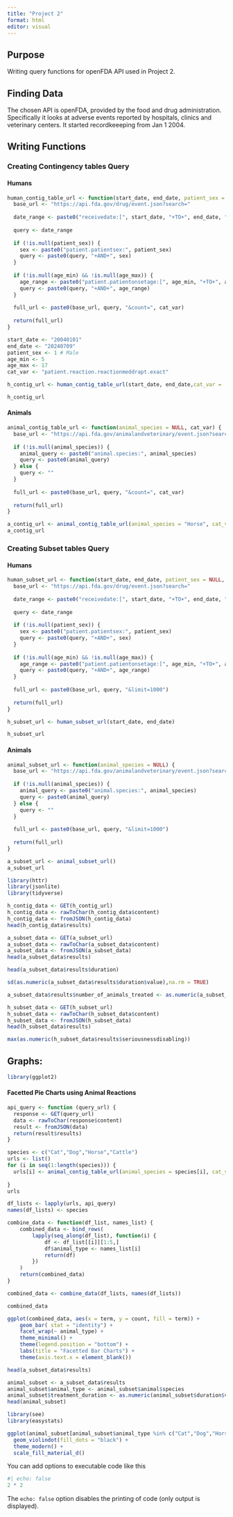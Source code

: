 ```yaml
---
title: "Project 2"
format: html
editor: visual
---
```


## Purpose

Writing query functions for openFDA API used in Project 2.

## Finding Data

The chosen API is openFDA, provided by the food and drug administration. Specifically it looks at adverse events reported by hospitals, clinics and veterinary centers. It started recordkeeeping from Jan 1 2004.

## Writing Functions

### Creating Contingency tables Query

#### Humans

```r
human_contig_table_url <- function(start_date, end_date, patient_sex = NULL, age_min = NULL, age_max = NULL, cat_var) {
  base_url <- "https://api.fda.gov/drug/event.json?search="
  
  date_range <- paste0("receivedate:[", start_date, "+TO+", end_date, "]")
  
  query <- date_range
  
  if (!is.null(patient_sex)) {
    sex <- paste0("patient.patientsex:", patient_sex)
    query <- paste0(query, "+AND+", sex)
  }
  
  if (!is.null(age_min) && !is.null(age_max)) {
    age_range <- paste0("patient.patientonsetage:[", age_min, "+TO+", age_max, "]")
    query <- paste0(query, "+AND+", age_range)
  }
  
  full_url <- paste0(base_url, query, "&count=", cat_var)
  
  return(full_url)
}

```

```r
start_date <- "20040101"
end_date <- "20240709"
patient_sex <- 1 # Male
age_min <- 5
age_max <- 17
cat_var <- "patient.reaction.reactionmeddrapt.exact"

h_contig_url <- human_contig_table_url(start_date, end_date,cat_var =  cat_var)

h_contig_url
```

#### Animals

```r
animal_contig_table_url <- function(animal_species = NULL, cat_var) {
  base_url <- "https://api.fda.gov/animalandveterinary/event.json?search="
  
  if (!is.null(animal_species)) {
    animal_query <- paste0("animal.species:", animal_species)
    query <- paste0(animal_query)
  } else {
    query <- ""
  }
  
  full_url <- paste0(base_url, query, "&count=", cat_var)
  
  return(full_url)
}

```

```r

a_contig_url <- animal_contig_table_url(animal_species = "Horse", cat_var ="reaction.veddra_term_name.exact" )
a_contig_url
```

### Creating Subset tables Query

#### Humans

```r
human_subset_url <- function(start_date, end_date, patient_sex = NULL, age_min = NULL, age_max = NULL) {
  base_url <- "https://api.fda.gov/drug/event.json?search="
  
  date_range <- paste0("receivedate:[", start_date, "+TO+", end_date, "]")
  
  query <- date_range
  
  if (!is.null(patient_sex)) {
    sex <- paste0("patient.patientsex:", patient_sex)
    query <- paste0(query, "+AND+", sex)
  }
  
  if (!is.null(age_min) && !is.null(age_max)) {
    age_range <- paste0("patient.patientonsetage:[", age_min, "+TO+", age_max, "]")
    query <- paste0(query, "+AND+", age_range)
  }
  
  full_url <- paste0(base_url, query, "&limit=1000")
  
  return(full_url)
}
```

```r
h_subset_url <- human_subset_url(start_date, end_date)

h_subset_url
```

#### Animals

```r
animal_subset_url <- function(animal_species = NULL) {
  base_url <- "https://api.fda.gov/animalandveterinary/event.json?search="
  
  if (!is.null(animal_species)) {
    animal_query <- paste0("animal.species:", animal_species)
    query <- paste0(animal_query)
  } else {
    query <- ""
  }
  
  full_url <- paste0(base_url, query, "&limit=1000")
  
  return(full_url)
}
```

```r
a_subset_url <- animal_subset_url()
a_subset_url
```

```r
library(httr)
library(jsonlite)
library(tidyverse)
```

```r
h_contig_data <- GET(h_contig_url)
h_contig_data <- rawToChar(h_contig_data$content)
h_contig_data <- fromJSON(h_contig_data)
head(h_contig_data$results)
```

```r
a_subset_data <- GET(a_subset_url)
a_subset_data <- rawToChar(a_subset_data$content)
a_subset_data <- fromJSON(a_subset_data)
head(a_subset_data$results)
```

```r
head(a_subset_data$results$duration)
```

```r
sd(as.numeric(a_subset_data$results$duration$value),na.rm = TRUE)
```

```r
a_subset_data$results$number_of_animals_treated <- as.numeric(a_subset_data$results$number_of_animals_treated)
```

```r
h_subset_data <- GET(h_subset_url)
h_subset_data <- rawToChar(h_subset_data$content)
h_subset_data <- fromJSON(h_subset_data)
head(h_subset_data$results)
```

```r
max(as.numeric(h_subset_data$results$seriousnessdisabling))
```

## Graphs:

```r
library(ggplot2)
```

#### Facetted Pie Charts using Animal Reactions

```r
api_query <- function (query_url) {
  response <- GET(query_url)
  data <- rawToChar(response$content)
  result <- fromJSON(data)
  return(result$results)
}
```

```r
species <- c("Cat","Dog","Horse","Cattle")
urls <- list()
for (i in seq(1:length(species))) {
  urls[i] <- animal_contig_table_url(animal_species = species[i], cat_var = "reaction.veddra_term_name.exact")
  
}
urls
```

```r
df_lists <- lapply(urls, api_query)
names(df_lists) <- species
```

```r
combine_data <- function(df_list, names_list) {
    combined_data <- bind_rows(
        lapply(seq_along(df_list), function(i) {
            df <- df_list[[i]][1:5,]
            df$animal_type <- names_list[i]
            return(df)
        })
    )
    return(combined_data)
}

combined_data <- combine_data(df_lists, names(df_lists))
```

```r
combined_data
```

```r

ggplot(combined_data, aes(x = term, y = count, fill = term)) +
    geom_bar( stat = "identity") +
    facet_wrap(~ animal_type) +
    theme_minimal() +
    theme(legend.position = "bottom") +
    labs(title = "Facetted Bar Charts") +
    theme(axis.text.x = element_blank())
```

```r
head(a_subset_data$results)
```

```r
animal_subset <- a_subset_data$results
animal_subset$animal_type <- animal_subset$animal$species
animal_subset$treatment_duration <- as.numeric(animal_subset$duration$value)
head(animal_subset)
```

```r
library(see)
library(easystats)

ggplot(animal_subset[animal_subset$animal_type %in% c("Cat","Dog","Horse","Cattle"),], aes(x = animal_type, y = treatment_duration, fill = animal_type)) +
  geom_violindot(fill_dots = "black") +
  theme_modern() +
  scale_fill_material_d()
```

You can add options to executable code like this

```r
#| echo: false
2 * 2
```

The `echo: false` option disables the printing of code (only output is displayed).
